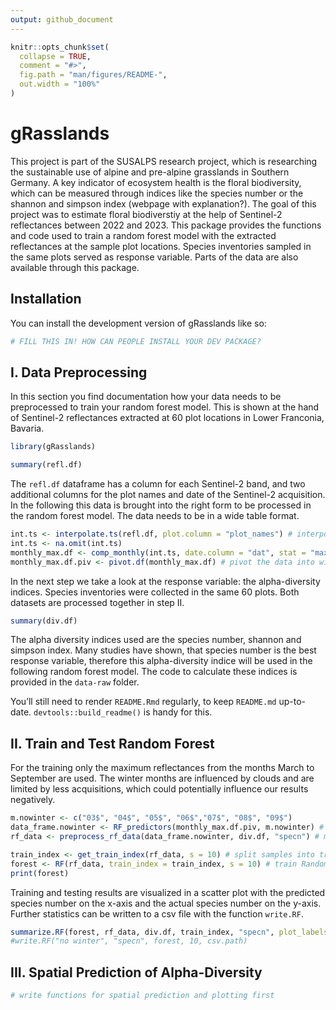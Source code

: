```yaml
---
output: github_document
---
```


<!-- README.md is generated from README.Rmd. Please edit that file -->

```r
knitr::opts_chunk$set(
  collapse = TRUE,
  comment = "#>",
  fig.path = "man/figures/README-",
  out.width = "100%"
)
```

# gRasslands

<!-- badges: start -->
<!-- badges: end -->

This project is part of the SUSALPS research project, which is researching the sustainable use of alpine and pre-alpine grasslands in Southern Germany. A key indicator of ecosystem health is the floral biodiversity, which can be measured through indices like the species number or the shannon and simpson index (webpage with explanation?). The goal of this project was to estimate floral biodiverstiy at the help of Sentinel-2 reflectances between 2022 and 2023.
This package provides the functions and code used to train a random forest model with the extracted reflectances at the sample plot locations. Species inventories sampled in the same plots served as response variable.
Parts of the data are also available through this package.

## Installation

You can install the development version of gRasslands like so:

``` r
# FILL THIS IN! HOW CAN PEOPLE INSTALL YOUR DEV PACKAGE?
```

## I. Data Preprocessing

In this section you find documentation how your data needs to be preprocessed to train your random forest model. This is shown at the hand of Sentinel-2 
reflectances extracted at 60 plot locations in Lower Franconia, Bavaria.

```r
library(gRasslands)

summary(refl.df)

```

The `refl.df` dataframe has a column for each Sentinel-2 band, and two additional columns for the plot names and date of the Sentinel-2 acquisition. In the following this data is brought into the right form to be processed in the random forest model. The data needs to be in a wide table format.

```r
int.ts <- interpolate.ts(refl.df, plot.column = "plot_names") # interpolate missing values
int.ts <- na.omit(int.ts)
monthly_max.df <- comp_monthly(int.ts, date.column = "dat", stat = "max") # composite to monthly maximum reflectances
monthly_max.df.piv <- pivot.df(monthly_max.df) # pivot the data into wide table

```

In the next step we take a look at the response variable: the alpha-diversity indices. Species inventories were collected in the same 60 plots. Both datasets are processed together in step II.

```r
summary(div.df)
```

The alpha diversity indices used are the species number, shannon and simpson index. Many studies have shown, that species number is the best response variable, therefore this alpha-diversity indice will be used in the following random forest model. The code to calculate these indices is provided in the `data-raw` folder.

You'll still need to render `README.Rmd` regularly, to keep `README.md` up-to-date. `devtools::build_readme()` is handy for this.


## II. Train and Test Random Forest

For the training only the maximum reflectances from the months March to September are used. The winter months are influenced by clouds and are limited by less acquisitions, which could potentially influence our results negatively.

```r

m.nowinter <- c("03$", "04$", "05$", "06$","07$", "08$", "09$")
data_frame.nowinter <- RF_predictors(monthly_max.df.piv, m.nowinter) # use only months from March to September
rf_data <- preprocess_rf_data(data_frame.nowinter, div.df, "specn") # merge reflectance and alpha diversity dataframe

train_index <- get_train_index(rf_data, s = 10) # split samples into training and testing (70:30)
forest <- RF(rf_data, train_index = train_index, s = 10) # train Random Forest
print(forest)
```

Training and testing results are visualized in a scatter plot with the predicted species number on the x-axis and the actual species number on the y-axis. Further statistics can be written to a csv file with the function `write.RF`.

```r
summarize.RF(forest, rf_data, div.df, train_index, "specn", plot_labels = F) # returns scatter plot
#write.RF("no winter", "specn", forest, 10, csv.path)
```

## III. Spatial Prediction of Alpha-Diversity

```r

# write functions for spatial prediction and plotting first
```
